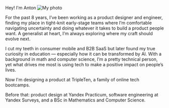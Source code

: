 
Hey! I'm Anton ![My photo](/me.jpeg)

For the past 8 years, I’ve been working as a product designer and engineer, finding my place in tight-knit early-stage teams where I’m comfortable navigating uncertainty and doing whatever it takes to build a product people want. A generalist at heart, I’m always exploring where my craft should evolve next.

I cut my teeth in consumer mobile and B2B SaaS but later found my true curiosity in education — especially how it can be transformed by AI. With a background in math and computer science, I’m a pretty technical person, yet what drives me most is using tech to make a positive impact on people’s lives.

Now I'm designing a product at <Link href='https://tripleten.com' view='filled' color='#ff976b'>TripleTen</Link>, a family of online tech bootcamps.

Before that: product design at <Link href='https://practicum.yandex.ru' view='filled' color='#d5d6d8'>Yandex Practicum</Link>, software engineering at <Link href='https://surveys.yandex.com/' view='filled' color='#b8caf4'>Yandex Surveys</Link>, and a BSc in Mathematics and Computer Science.
